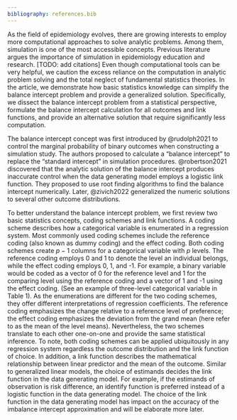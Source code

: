 ```yaml
---
bibliography: references.bib
---
```


As the field of epidemiology evolves, there are growing interests to employ more computational approaches to solve analytic problems. Among them, simulation is one of the most accessible concepts. Previous literature argues the importance of simulation in epidemiology education and research. [TODO: add citations] Even though computational tools can be very helpful, we caution the excess reliance on the computation in analytic problem solving and the total neglect of fundamental statistics theories. In the article, we demonstrate how basic statistics knowledge can simplify the balance intercept problem and provide a generalized solution. Specifically, we dissect the balance intercept problem from a statistical perspective, formulate the balance intercept calculation for all outcomes and link functions, and provide an alternative solution that require significantly less computation.

The balance intercept concept was first introduced by @rudolph2021 to control the marginal probability of binary outcomes when constructing a simulation study. The authors proposed to calculate a "balance intercept" to replace the "standard intercept" in simulation procedures. @robertson2021 discovered that the analytic solution of the balance intercept produces inaccurate control when the data generating model employs a logistic link function. They proposed to use root finding algorithms to find the balance intercept numerically. Later, @zivich2022 generalized the numeric solutions to several other outcome distributions.

To better understand the balance intercept problem, we first review two basic statistics concepts, coding schemes and link functions. A coding scheme describes how a categorical variable is enumerated in a regression system. Most commonly used coding schemes include the reference coding (also known as dummy coding) and the effect coding. Both coding schemes create $p-1$ columns for a categorical variable with $p$ levels. The reference coding employs 0 and 1 to denote the level an individual belongs, while the effect coding employs 0, 1, and -1. For example, a binary variable would be coded as a vector of 0 for the reference level and 1 for the comparing level using the reference coding and a vector of 1 and -1 using the effect coding. (See an example of three-level categorical variable in Table 1). As the enumerations are different for the two coding schemes, they offer different interpretations of regression coefficients. The reference coding emphasizes the change relative to a reference level of preference; the effect coding emphasizes the deviation from the grand mean (here refer to as the mean of the level means). Nevertheless, the two schemes translate to each other one-on-one and provide the same statistical inference. To note, both coding schemes can be applied ubiquitously in any regression system regardless the outcome distribution and the link function of choice. In addition, a link function describes the mathematical relationship between linear predictor and the mean of the outcome. Similar to generalized linear models, the choice of estimands decides the link function in the data generating model. For example, if the estimands of observation is risk difference, an identify function is preferred instead of a logistic function in the data generating model. The choice of the link function in the data generating model has impact on the accuracy of the imbalance intercept approximation and will be elaborate more later. 

<!-- For more techinical details, we defer to [TODO: add textbook, probably INTRODUCING ANOVA and ANCOVA by andrew rutherford]. -->

\input{tab/code_scheme.tex}


